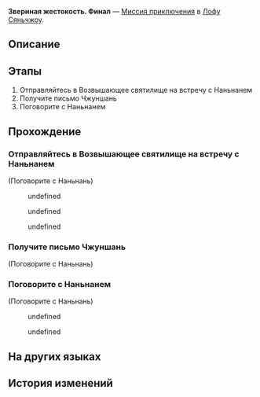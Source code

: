 {{Дополнить|Диалоги.}}
{{Миссия Инфобокс
|id              = 2021602
|Название        = 
|Изображение     = Миссия Освоения Звериная жестокость. Финал.png
|Тип             = Миссия приключения
|События         = 
|Глава           = 
|Условия         = Завершите миссию [[Миссия приключения]] ''[[Звериная жестокость]]'' и дождитесь ежедневного [[Обновление сервера|обновления сервера]]
|Персонажи       = Наньнань; Первопроходец
|СтартЛокация    = [[Лофу Сяньчжоу]] — [[Возвышающее святилище]]
|Локации         = Возвышающее святилище
|Предыдущая      = Звериная жестокость
|Следующая       = 
|Награды         = "Obscured Pearls"*1 { text = Obscured Pearls }; Zhongshan's Letter*1 { text = Письмо Чжуншань }
}}
'''Звериная жестокость. Финал''' — [[Миссия приключения]] в [[Лофу Сяньчжоу]].

==Описание==
{{Описание|Недотёпы в масках повсюду! Но не беспокойтесь! Проблема решена, и давайте не вдаваться в подробности! Ха-ха!}}

==Этапы==
# Отправляйтесь в Возвышающее святилище на встречу с Наньнанем
# Получите письмо Чжуншань
# Поговорите с Наньнанем

==Прохождение==
{{Дополнить}}

{{Диалог Конец}}

===Отправляйтесь в Возвышающее святилище на встречу с Наньнанем===
{{Описание миссии|локация=Возвышающее святилище|Вы решили, что с делом покончено, но затем получили странное сообщение от Чжуншань... Похоже, вы узнали не всё. Спросите об этом Наньнаня.}}
{{Диалог Начало}}
<!--Unknown TalkSentence: 202250011-->

;(Поговорите с Наньнань)
<!--Unknown TalkSentence: 202255502-->
<!--Unknown TalkSentence: 202255503-->
:{{Диалог|Стрелка}} undefined
:{{Диалог|Стрелка}} undefined
:{{Диалог|Стрелка}} undefined
{{Диалог Конец}}

===Получите письмо Чжуншань===
{{Описание миссии|локация=Возвышающее святилище|Ой-ёй, кто бы мог подумать, что Чжуншань не та, кем кажется на первый взгляд... Хотя вы уже давно подозревали, так ведь?}}
{{Диалог Начало}}


;(Поговорите с Наньнань)
<!--Unknown TalkSentence: 202255902-->
{{Диалог Конец}}

===Поговорите с Наньнанем===
{{Описание миссии|локация=Возвышающее святилище|История почти закончилась. Она забавная? Если да, то просто издайте звук смешка, похожий на «ха-ха». Если нет... то не забудьте написать об этом в своём отзыве. Я постараюсь рассмешить вас в следующий раз.}}
{{Диалог Начало}}

;(Поговорите с Наньнань)
<!--Unknown TalkSentence: 202255702-->
:{{Диалог|Стрелка}} undefined
:{{Диалог|Стрелка}} undefined
<!--Unknown TalkSentence: 202255704-->
<!--Unknown TalkSentence: 202255705-->
<!--Unknown TalkSentence: 202255709-->
<!--Unknown TalkSentence: 202255710-->
{{Диалог Конец}}

==На других языках==
{{На других языках
|en   = Bestial Ferocity: The End
|zhs  = 动物凶猛•落幕
|zht  = 動物兇猛•落幕
|ja   = 動物は獰猛・幕切れ
|ko   = 동물은 사나워•종막
|es   = Ferocidad animal: el fin
|fr   = Férocité bestiale&nbsp;: Fin
|ru   = Звериная жестокость. Финал
|th   = สัตว์ที่แสนดุร้าย: ตอนจบ
|vi   = Sự Hung Dữ Của Thú Vật - Kết Thúc
|de   = Bestialische Grausamkeit: Ende
|id   = Binatang Buas: Akhir
|pt   = Ferocidade Bestial: O Fim
}}

==История изменений==
{{История изменений|2.7}}
